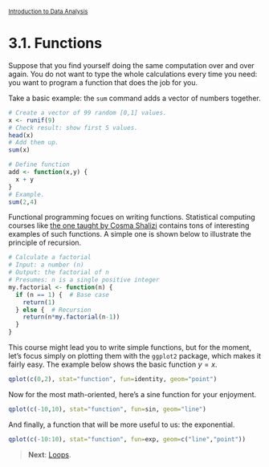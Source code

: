 <style>@import url(style.css);</style>
<small>[Introduction to Data Analysis](index.html)</small>

# 3.1. Functions

Suppose that you find yourself doing the same computation over and over again. You do not want to type the whole calculations every time you need: you want to program a function that does the job for you.

Take a basic example: the `sum` command adds a vector of numbers together.

```r
# Create a vector of 99 random [0,1] values.
x <- runif(9)
# Check result: show first 5 values.
head(x)
# Add them up.
sum(x)
```

```r
# Define function
add <- function(x,y) {
  x + y
}
# Example.
sum(2,4)
```

Functional programming focues on writing functions. Statistical computing courses like [the one taught by Cosma Shalizi](http://www.stat.cmu.edu/~cshalizi/statcomp/) contains tons of interesting examples of such functions. A simple one is shown below to illustrate the principle of recursion.

```r
# Calculate a factorial
# Input: a number (n)
# Output: the factorial of n
# Presumes: n is a single positive integer
my.factorial <- function(n) {
  if (n == 1) {  # Base case
    return(1)
  } else {  # Recursion
    return(n*my.factorial(n-1))
  }
}
```

This course might lead you to write simple functions, but for the moment, let's focus simply on plotting them with the `ggplot2` package, which makes it fairly easy. The example below shows the basic function $y = x$.

```r
qplot(c(0,2), stat="function", fun=identity, geom="point")
```

Now for the most math-oriented, here's a sine function for your enjoyment.

```r
qplot(c(-10,10), stat="function", fun=sin, geom="line")
```

And finally, a function that will be more useful to us: the exponential.

```r
qplot(c(-10:10), stat="function", fun=exp, geom=c("line","point"))
```

> __Next__: [Loops](32_loops.html).
